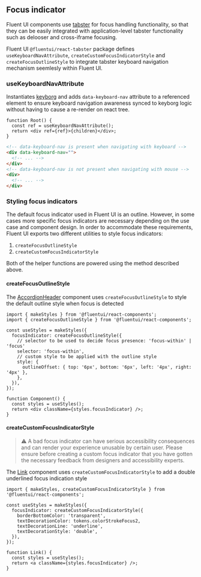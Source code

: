 
<Meta title="Concepts/Developer/Accessibility/Focus indicator" />

## Focus indicator

Fluent UI components use [tabster](https://github.com/microsoft/tabster) for focus handling functionality, so that they can be easily integrated with application-level tabster functionality such as delooser and cross-iframe focusing.

Fluent UI `@fluentui/react-tabster` package defines `useKeyboardNavAttribute`, `createCustomFocusIndicatorStyle` and `createFocusOutlineStyle` to integrate tabster keyboard navigation mechanism seemlesly within Fluent UI.

### useKeyboardNavAttribute

Instantiates [keyborg](https://github.com/microsoft/keyborg) and adds `data-keyboard-nav` attribute to a referenced element to ensure keyboard navigation awareness synced to keyborg logic without having to cause a re-render on react tree.

```tsx
function Root() {
  const ref = useKeyboardNavAttribute();
  return <div ref={ref}>{children}</div>;
}
```

```html
<!-- data-keyboard-nav is present when navigating with keyboard -->
<div data-keyboard-nav="">
  <!-- ... -->
</div>
<!-- data-keyboard-nav is not present when navigating with mouse -->
<div>
  <!-- ... -->
</div>
```

### Styling focus indicators

The default focus indicator used in Fluent UI is an outline. However, in some cases more specific focus indicators are necessary depending on the use case and component design. In order to accommodate these requirements, Fluent UI exports two different utilities to style focus indicators:

1. `createFocusOutlineStyle`
2. `createCustomFocusIndicatorStyle`

Both of the helper functions are powered using the method described above.

#### createFocusOutlineStyle

The [AccordionHeader](?path=/docs/components-accordion--default) component uses `createFocusOutlineStyle` to style the default outline style when focus is detected

<Canvas>
  <Story id="components-accordion--default" />
</Canvas>

```tsx
import { makeStyles } from '@fluentui/react-components';
import { createFocusOutlineStyle } from '@fluentui/react-components';

const useStyles = makeStyles({
  focusIndicator: createFocusOutlineStyle({
    // selector to be used to decide focus presence: 'focus-within' | 'focus'
    selector: 'focus-within',
    // custom style to be applied with the outline style
    style: {
      outlineOffset: { top: '6px', bottom: '6px', left: '4px', right: '4px' },
    },
  }),
});

function Component() {
  const styles = useStyles();
  return <div className={styles.focusIndicator} />;
}
```

#### createCustomFocusIndicatorStyle

> ⚠️ A bad focus indicator can have serious accessibility consequences and can render
> your experience unusable by certain user. Please ensure before creating a custom focus
> indicator that you have gotten the necessary feedback from designers and accessibility
> experts.

The [Link](?path=/docs/components-link--default) component uses `createCustomFocusIndicatorStyle` to add a double underlined focus indication style

<Canvas>
  <Story id="components-link--default" />
</Canvas>

```tsx
import { makeStyles, createCustomFocusIndicatorStyle } from '@fluentui/react-components';

const useStyles = makeStyles({
  focusIndicator: createCustomFocusIndicatorStyle({
    borderBottomColor: 'transparent',
    textDecorationColor: tokens.colorStrokeFocus2,
    textDecorationLine: 'underline',
    textDecorationStyle: 'double',
  }),
});

function Link() {
  const styles = useStyles();
  return <a className={styles.focusIndicator} />;
}
```
